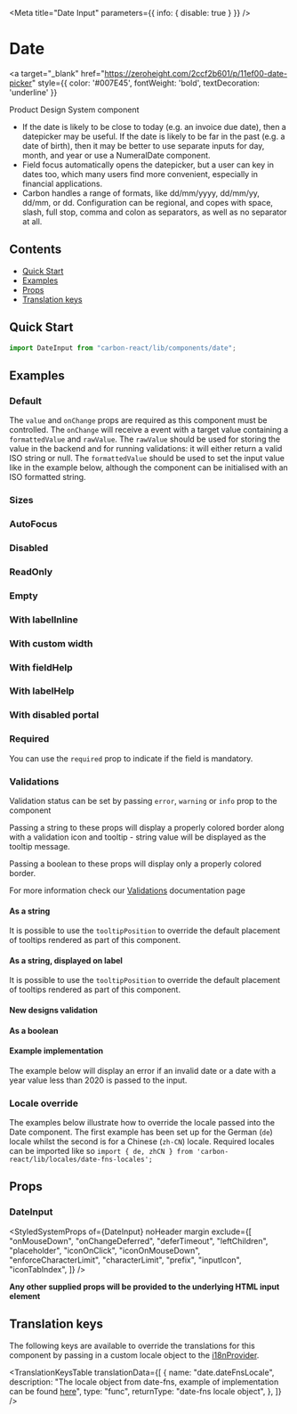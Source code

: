 
<Meta title="Date Input" parameters={{ info: { disable: true } }} />

# Date

<a
  target="_blank"
  href="https://zeroheight.com/2ccf2b601/p/11ef00-date-picker"
  style={{ color: '#007E45', fontWeight: 'bold', textDecoration: 'underline' }}
>
  Product Design System component 
</a>

- If the date is likely to be close to today (e.g. an invoice due date), then a datepicker may be useful. If the date is likely to be far in the past (e.g. a date of birth), then it may be better to use separate inputs for day, month, and year or use a NumeralDate component.
- Field focus automatically opens the datepicker, but a user can key in dates too, which many users find more convenient, especially in financial applications.
- Carbon handles a range of formats, like dd/mm/yyyy, dd/mm/yy, dd/mm, or dd. Configuration can be regional, and copes with space, slash, full stop, comma and colon as separators, as well as no separator at all.

## Contents

- [Quick Start](#quick-start)
- [Examples](#examples)
- [Props](#props)
- [Translation keys](#translation-keys)

## Quick Start

```javascript
import DateInput from "carbon-react/lib/components/date";
```

## Examples

### Default

The `value` and `onChange` props are required as this component must be controlled. The `onChange` will receive a event
with a target value containing a `formattedValue` and `rawValue`. The `rawValue` should be used for storing the value
in the backend and for running validations: it will either return a valid ISO string or null. The `formattedValue` should
be used to set the input value like in the example below, although the component can be initialised with an ISO formatted string.

<Canvas>
  <Story name="default" story={stories.Default} />
</Canvas>

### Sizes

<Canvas>
  <Story name="sizes" story={stories.Sizes} />
</Canvas>

### AutoFocus

<Canvas>
  <Story name="autoFocus" story={stories.AutoFocus} />
</Canvas>

### Disabled

<Canvas>
  <Story name="disabled" story={stories.Disabled} />
</Canvas>

### ReadOnly

<Canvas>
  <Story name="readOnly" story={stories.ReadOnly} />
</Canvas>

### Empty

<Canvas>
  <Story name="empty" story={stories.Empty} />
</Canvas>

### With labelInline

<Canvas>
  <Story name="with labelInline" story={stories.WithLabelInline} />
</Canvas>

### With custom width

<Canvas>
  <Story name="with custom width" story={stories.WithCustomWidth} />
</Canvas>

### With fieldHelp

<Canvas>
  <Story name="with fieldHelp" story={stories.WithFieldHelp} />
</Canvas>

### With labelHelp

<Canvas>
  <Story name="with labelHelp" story={stories.WithLabelHelp} />
</Canvas>

### With disabled portal

<Canvas>
  <Story name="with disabled portal" story={stories.WithDisabledPortal} />
</Canvas>

### Required

You can use the `required` prop to indicate if the field is mandatory.

<Canvas>
  <Story name="required" story={stories.Required} />
</Canvas>

### Validations

Validation status can be set by passing `error`, `warning` or `info` prop to the component

Passing a string to these props will display a properly colored border along with a validation icon and tooltip - string value will be displayed as the tooltip message.

Passing a boolean to these props will display only a properly colored border.

For more information check our [Validations](?path=/docs/documentation-validations--page "Validations") documentation page

#### As a string

<Canvas>
  <Story name="validations - string - component" story={stories.ValidationsStringComponent} />
</Canvas>

It is possible to use the `tooltipPosition` to override the default placement of tooltips rendered as part of this component.

<Canvas>
  <Story
    name="validations - string - with tooltipPosition overriden - component"
    story={stories.ValidationsStringWithTooltipPositionOverriddenComponent}
  />
</Canvas>

#### As a string, displayed on label

<Canvas>
  <Story name="validations - string - label" story={stories.ValidationsStringLabel} />
</Canvas>

It is possible to use the `tooltipPosition` to override the default placement of tooltips rendered as part of this component.

<Canvas>
  <Story
    name="validations - string - with tooltipPosition overriden - label"
    story={stories.ValidationsStringWithTooltipPositionOverriddenLabel}
  />
</Canvas>

#### New designs validation

<Canvas>
  <Story name="validations - string - new design" story={stories.ValidationsStringNewDesign} />
</Canvas>

#### As a boolean

<Canvas>
  <Story name="validations - boolean" story={stories.ValidationsBoolean} />
</Canvas>

#### Example implementation

The example below will display an error if an invalid date or a date with a year value less than 2020 is passed to the input.

<Canvas>
  <Story
    name="validations - example implementation"
    story={stories.ValidationsExampleImplementation}
  />
</Canvas>

### Locale override

The examples below illustrate how to override the locale passed into the Date component. The first example has been set up for
the German (`de`) locale whilst the second is for a Chinese (`zh-CN`) locale. Required locales can be imported like so `import { de, zhCN } from 'carbon-react/lib/locales/date-fns-locales';`

<Canvas>
  <Story
    name="locale override - example implementation"
    story={stories.LocaleOverrideExampleImplementation}
  />
</Canvas>

## Props

### DateInput

<StyledSystemProps
  of={DateInput}
  noHeader
  margin
  exclude={[
    "onMouseDown",
    "onChangeDeferred",
    "deferTimeout",
    "leftChildren",
    "placeholder",
    "iconOnClick",
    "iconOnMouseDown",
    "enforceCharacterLimit",
    "characterLimit",
    "prefix",
    "inputIcon",
    "iconTabIndex",
  ]}
  />

**Any other supplied props will be provided to the underlying HTML input element**

## Translation keys

The following keys are available to override the translations for this component by passing in a custom locale object to the
[i18nProvider](https://carbon.sage.com/?path=/story/documentation-i18n--page).

<TranslationKeysTable
  translationData={[
    {
      name: "date.dateFnsLocale",
      description:
        "The locale object from date-fns, example of implementation can be found [here](#locale-override)",
      type: "func",
      returnType: "date-fns locale object",
    },
  ]}
/>

